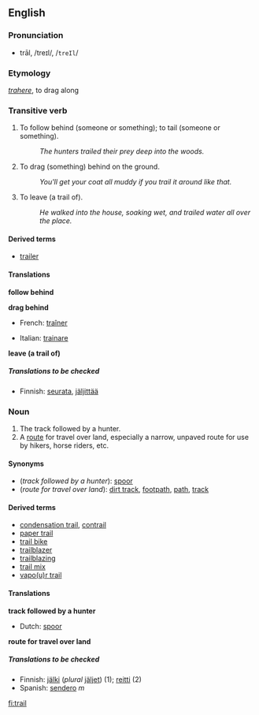 ==English==
===Pronunciation===
*trāl, /treɪl/, /<tt>treIl</tt>/

===Etymology===
{{L.}} ''[[trahere]]'', to drag along

===Transitive verb===
{{en-infl-reg-consonant|trail||}}
#To follow behind (someone or something); to tail (someone or something).
#:''The hunters trailed their prey deep into the woods.''
#To drag (something) behind on the ground.
#:''You'll get your coat all muddy if you trail it around like that.''
#To leave (a trail of).
#:''He walked into the house, soaking wet, and trailed water all over the place.''

====Derived terms====
<!--derived from the verb-->
*[[trailer]]

====Translations====

'''follow behind'''
{{top}}
{{mid}}
{{bottom}}

'''drag behind'''
{{top}}
*French: [[traîner]]
{{mid}}
*Italian: [[trainare]]
{{bottom}}

'''leave (a trail of)'''
{{top}}
{{mid}}
{{bottom}}

=====Translations to be checked=====
<!--Remove this section once all of the translations below have been moved into the tables above.-->
{{checktrans}}

*Finnish: [[seurata]], [[jäljittää]]

===Noun===
{{en-noun-reg}}

# The track followed by a hunter.
# A [[route]] for travel over land, especially a narrow, unpaved route for use by hikers, horse riders, etc.  

====Synonyms====
*(''track followed by a hunter''): [[spoor]]
*(''route for travel over land''): [[dirt track]], [[footpath]], [[path]], [[track]]

====Derived terms====
<!--derived from the noun-->
*[[condensation trail]], [[contrail]]
*[[paper trail]]
*[[trail bike]]
*[[trailblazer]]
*[[trailblazing]]
*[[trail mix]]
*[[vapour trail|vapo(u)r trail]]

====Translations====

'''track followed by a hunter'''
{{top}}
*Dutch: [[spoor]]
{{mid}}
{{bottom}}

'''route for travel over land'''
{{top}}
{{mid}}
{{bottom}}

=====Translations to be checked=====
<!--Remove this section once all of the translations below have been moved into the tables above.-->
{{checktrans}}

*Finnish: [[jälki]] (''plural'' [[jäljet]]) (1); [[reitti]] (2)
*Spanish: [[sendero]] ''m''

[[fi:trail]]